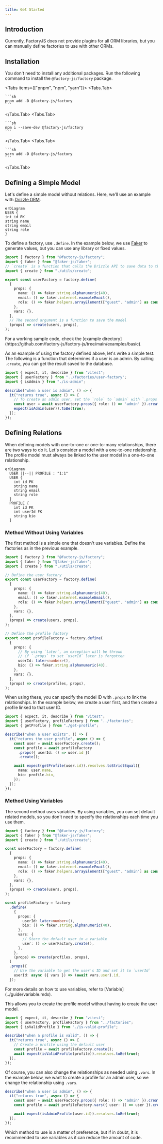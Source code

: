 ```yaml
---
title: Get Started
---
```



## Introduction

Currently, FactoryJS does not provide plugins for all ORM libraries, but you can manually define factories to use with other ORMs.

## Installation

You don't need to install any additional packages. Run the following command to install the `@factory-js/factory` package.

<Tabs items={["pnpm", "npm", "yarn"]}>
  <Tabs.Tab>

    ```sh
    pnpm add -D @factory-js/factory
    ```

  </Tabs.Tab>
  <Tabs.Tab>

    ```sh
    npm i --save-dev @factory-js/factory
    ```

  </Tabs.Tab>
  <Tabs.Tab>

    ```sh
    yarn add -D @factory-js/factory
    ```

  </Tabs.Tab>
</Tabs>

## Defining a Simple Model

Let's define a simple model without relations. Here, we'll use an example with [Drizzle ORM](https://orm.drizzle.team/).

```mermaid
erDiagram
USER {
int id PK
string name
string email
string role
}
```

To define a factory, use `.define`. In the example below, we use [Faker](https://fakerjs.dev/) to generate values, but you can use any library or fixed values.

```ts filename="factories/user-factory.ts"
import { factory } from "@factory-js/factory";
import { faker } from "@faker-js/faker";
// `create` is a function that calls the Drizzle API to save data to the database
import { create } from "./utils/create";

export const userFactory = factory.define(
  {
    props: {
      name: () => faker.string.alphanumeric(40),
      email: () => faker.internet.exampleEmail(),
      role: () => faker.helpers.arrayElement(["guest", "admin"] as const),
    },
    vars: {},
  },
  // The second argument is a function to save the model
  (props) => create(users, props),
);
```

<Callout type="info">
  For a working sample code, check the [example
  directory](https://github.com/factory-js/factory-js/tree/main/examples/basic).
</Callout>

As an example of using the factory defined above, let's write a simple test. The following is a function that determines if a user is an admin. By calling `.create`, you can get the result saved to the database.

```ts filename="src/is-admin.test.ts"
import { expect, it, describe } from "vitest";
import { userFactory } from "../factories/user-factory";
import { isAdmin } from "./is-admin";

describe("when a user is admin", () => {
  it("returns true", async () => {
    // To create an admin user, set the `role` to `admin` with `.props`
    const user = await userFactory.props({ role: () => "admin" }).create();
    expect(isAdmin(user)).toBe(true);
  });
});
```

## Defining Relations

When defining models with one-to-one or one-to-many relationships, there are two ways to do it. Let's consider a model with a one-to-one relationship. The profile model must always be linked to the user model in a one-to-one relationship.

```mermaid
erDiagram
  USER ||--|| PROFILE : "1:1"
  USER {
    int id PK
    string name
    string email
    string role
  }
  PROFILE {
    int id PK
    int userId FK
    string bio
  }
```

### Method Without Using Variables

The first method is a simple one that doesn't use variables. Define the factories as in the previous example.

```ts filename="factories/index.ts"
import { factory } from "@factory-js/factory";
import { faker } from "@faker-js/faker";
import { create } from "./utils/create";

// Define the user factory
export const userFactory = factory.define(
  {
    props: {
      name: () => faker.string.alphanumeric(40),
      email: () => faker.internet.exampleEmail(),
      role: () => faker.helpers.arrayElement(["guest", "admin"] as const),
    },
    vars: {},
  },
  (props) => create(users, props),
);

// Define the profile factory
export const profileFactory = factory.define(
  {
    props: {
      // By using `later`, an exception will be thrown
      // if `.props` to set `userId` later is forgotten
      userId: later<number>(),
      bio: () => faker.string.alphanumeric(40),
    },
    vars: {},
  },
  (props) => create(profiles, props),
);
```

When using these, you can specify the model ID with `.props` to link the relationships. In the example below, we create a user first, and then create a profile linked to that user ID.

```ts {7-10} filename="src/get-profile.test.ts"
import { expect, it, describe } from "vitest";
import { userFactory, profileFactory } from "../factories";
import { getProfile } from "./get-profile";

describe("when a user exists", () => {
  it("returns the user profile", async () => {
    const user = await userFactory.create();
    const profile = await profileFactory
      .props({ userId: () => user.id })
      .create();

    await expect(getProfile(user.id)).resolves.toStrictEqual({
      name: user.name,
      bio: profile.bio,
    });
  });
});
```

### Method Using Variables

The second method uses variables. By using variables, you can set default related models, so you don't need to specify the relationships each time you use them.

```ts filename="factories/index.ts"
import { factory } from "@factory-js/factory";
import { faker } from "@faker-js/faker";
import { create } from "./utils/create";

const userFactory = factory.define(
  {
    props: {
      name: () => faker.string.alphanumeric(40),
      email: () => faker.internet.exampleEmail(),
      role: () => faker.helpers.arrayElement(["guest", "admin"] as const),
    },
    vars: {},
  },
  (props) => create(users, props),
);

const profileFactory = factory
  .define(
    {
      props: {
        userId: later<number>(),
        bio: () => faker.string.alphanumeric(40),
      },
      vars: {
        // Store the default user in a variable
        user: () => userFactory.create(),
      },
    },
    (props) => create(profiles, props),
  )
  .props({
    // Use the variable to get the user's ID and set it to `userId`
    userId: async ({ vars }) => (await vars.user).id,
  });
```

<Callout type="info">
  For more details on how to use variables, refer to
  [Variable](../guide/variable.mdx).
</Callout>

This allows you to create the profile model without having to create the user model.

```ts filename="src/get-profile.test.ts"
import { expect, it, describe } from "vitest";
import { userFactory, profileFactory } from "../factories";
import { isValidProfile } from "./is-valid-profile";

describe("when a profile is valid", () => {
  it("returns true", async () => {
    // Create a profile using the default user
    const profile = await profileFactory.create();
    await expect(isValidProfile(profile)).resolves.toBe(true);
  });
});
```

Of course, you can also change the relationships as needed using `.vars`. In the example below, we want to create a profile for an admin user, so we change the relationship using `.vars`.

```ts {3-4}
describe("when a user is admin", () => {
  it("returns true", async () => {
    const user = await userFactory.props({ role: () => "admin" }).create();
    const profile = await profileFactory.vars({ user: () => user }).create();

    await expect(isAdminProfile(user.id)).resolves.toBe(true);
  });
});
```

Which method to use is a matter of preference, but if in doubt, it is recommended to use variables as it can reduce the amount of code.
